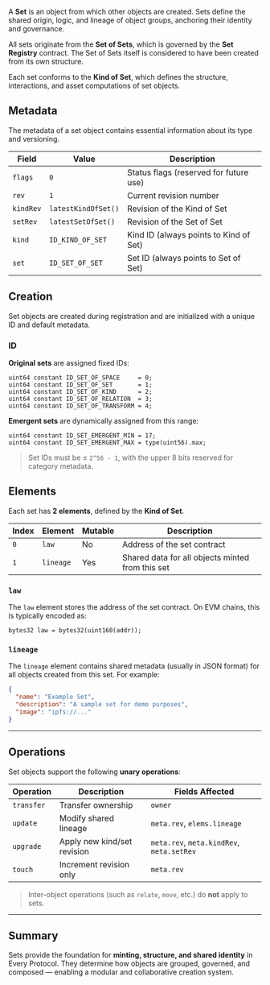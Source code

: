 A **Set** is an object from which other objects are created. Sets define the shared origin, logic, and lineage of object groups, anchoring their identity and governance.

All sets originate from the **Set of Sets**, which is governed by the **Set Registry** contract. The Set of Sets itself is considered to have been created from its own structure.

Each set conforms to the **Kind of Set**, which defines the structure, interactions, and asset computations of set objects.

## Metadata

The metadata of a set object contains essential information about its type and versioning.

| Field     | Value                   | Description                              |
|-----------|-------------------------|------------------------------------------|
| `flags`   | `0`                     | Status flags (reserved for future use)   |
| `rev`     | `1`                     | Current revision number                  |
| `kindRev` | `latestKindOfSet()`     | Revision of the Kind of Set              |
| `setRev`  | `latestSetOfSet()`      | Revision of the Set of Set               |
| `kind`    | `ID_KIND_OF_SET`        | Kind ID (always points to Kind of Set)   |
| `set`     | `ID_SET_OF_SET`         | Set ID (always points to Set of Set)     |

## Creation

Set objects are created during registration and are initialized with a unique ID and default metadata.

### ID

**Original sets** are assigned fixed IDs:

```solidity
uint64 constant ID_SET_OF_SPACE     = 0;
uint64 constant ID_SET_OF_SET       = 1;
uint64 constant ID_SET_OF_KIND      = 2;
uint64 constant ID_SET_OF_RELATION  = 3;
uint64 constant ID_SET_OF_TRANSFORM = 4;
```

**Emergent sets** are dynamically assigned from this range:

```solidity
uint64 constant ID_SET_EMERGENT_MIN = 17;
uint64 constant ID_SET_EMERGENT_MAX = type(uint56).max;
```

> Set IDs must be ≤ `2^56 - 1`, with the upper 8 bits reserved for category metadata.

## Elements

Each set has **2 elements**, defined by the **Kind of Set**.

| Index | Element   | Mutable | Description                                              |
|-------|-----------|---------|----------------------------------------------------------|
| `0`   | `law`     | No      | Address of the set contract                              |
| `1`   | `lineage` | Yes     | Shared data for all objects minted from this set         |

### `law`

The `law` element stores the address of the set contract. On EVM chains, this is typically encoded as:

```solidity
bytes32 law = bytes32(uint160(addr));
```

### `lineage`

The `lineage` element contains shared metadata (usually in JSON format) for all objects created from this set. For example:

```json
{
  "name": "Example Set",
  "description": "A sample set for demo purposes",
  "image": "ipfs://..."
}
```

---

## Operations

Set objects support the following **unary operations**:

| Operation | Description                 | Fields Affected                                |
|-----------|-----------------------------|------------------------------------------------|
| `transfer`| Transfer ownership          | `owner`                                        |
| `update`  | Modify shared lineage       | `meta.rev`, `elems.lineage`                    |
| `upgrade` | Apply new kind/set revision | `meta.rev`, `meta.kindRev`, `meta.setRev`      |
| `touch`   | Increment revision only     | `meta.rev`                                     |

> Inter-object operations (such as `relate`, `move`, etc.) do **not** apply to sets.

---

## Summary

Sets provide the foundation for **minting, structure, and shared identity** in Every Protocol. They determine how objects are grouped, governed, and composed — enabling a modular and collaborative creation system.
